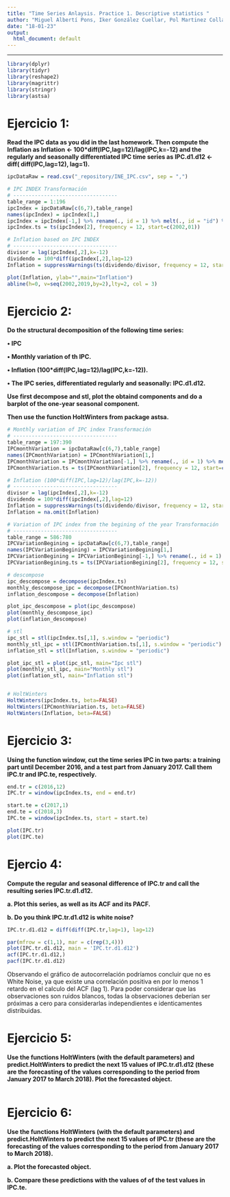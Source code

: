 ```yaml
---
title: "Time Series Anlaysis. Practice 1. Descriptive statistics "
author: "Miguel Albertí Pons, Iker González Cuellar, Pol Martinez Collado"
date: "18-01-23"
output:
  html_document: default
---
```


```{=html}
<style type="text/css">
.main-container {
  max-width: 1200px;
  margin-left: auto;
  margin-right: auto;
}
</style>
```

------------------------------------------------------------------------

```r
library(dplyr)
library(tidyr)
library(reshape2)
library(magrittr)
library(stringr)
library(astsa)
```

# **Ejercicio 1:**

**Read the IPC data as you did in the last homework. Then compute the Inflation as Inflation \<- 100\*diff(IPC,lag=12)/lag(IPC,k=-12) and the regularly and seasonally differentiated IPC time series as IPC.d1.d12 \<- diff( diff(IPC,lag=12), lag=1).**

```r
ipcDataRaw = read.csv("_repository/INE_IPC.csv", sep = ",")

# IPC INDEX Transformación
# ----------------------------------
table_range = 1:196
ipcIndex = ipcDataRaw[c(6,7),table_range]
names(ipcIndex) = ipcIndex[1,]
ipcIndex = ipcIndex[-1,] %>% rename(., id = 1) %>% melt(., id = "id") %>% rename(., date = 2, index = 3) %>% .[,2:3] %>% arrange(., desc(date)) %>% transform(., index = as.double(index), date = as.Date(date))
ipcIndex.ts = ts(ipcIndex[2], frequency = 12, start=c(2002,01))

# Inflation based on IPC INDEX
# ----------------------------------
divisor = lag(ipcIndex[,2],k=-12)
dividendo = 100*diff(ipcIndex[,2],lag=12)
Inflation = suppressWarnings(ts(dividendo/divisor, frequency = 12, start=c(2002,01)))

plot(Inflation, ylab="",main="Inflation")
abline(h=0, v=seq(2002,2019,by=2),lty=2, col = 3)
```

# **Ejercicio 2:**

**Do the structural decomposition of the following time series:**

**• IPC**

**• Monthly variation of th IPC.**

**• Inflation (100\*diff(IPC,lag=12)/lag(IPC,k=-12)).**

**• The IPC series, differentiated regularly and seasonally: IPC.d1.d12.**

**Use first decompose and stl, plot the obtaind components and do a barplot of the one-year seasonal component.**

**Then use the function HoltWinters from package astsa.**

```r
# Monthly variation of IPC index Transformación
# ----------------------------------
table_range = 197:390
IPCmonthVariation = ipcDataRaw[c(6,7),table_range]
names(IPCmonthVariation) = IPCmonthVariation[1,]
IPCmonthVariation = IPCmonthVariation[-1,] %>% rename(., id = 1) %>% melt(., id = "id") %>% rename(., date = 2, index = 3) %>% .[,2:3]  %>% arrange(., desc(date)) %>% transform(., index = as.double(index), date = as.Date(date))
IPCmonthVariation.ts = ts(IPCmonthVariation[2], frequency = 12, start=c(2002,01))

# Inflation (100*diff(IPC,lag=12)/lag(IPC,k=-12))
# ----------------------------------
divisor = lag(ipcIndex[,2],k=-12)
dividendo = 100*diff(ipcIndex[,2],lag=12)
Inflation = suppressWarnings(ts(dividendo/divisor, frequency = 12, start=c(2002,01)))
Inflation = na.omit(Inflation)

# Variation of IPC index from the begining of the year Transformación
# ----------------------------------
table_range = 586:780
IPCVariationBegining = ipcDataRaw[c(6,7),table_range]
names(IPCVariationBegining) = IPCVariationBegining[1,]
IPCVariationBegining = IPCVariationBegining[-1,] %>% rename(., id = 1) %>% melt(., id = "id") %>% rename(., date = 2, index = 3) %>% .[,2:3] %>% arrange(., desc(date)) %>% transform(., index = as.double(index), date = as.Date(date))
IPCVariationBegining.ts = ts(IPCVariationBegining[2], frequency = 12, start=c(2002,01))

```

```r
# descompose
ipc_descompose = decompose(ipcIndex.ts)
monthly_descompose_ipc = decompose(IPCmonthVariation.ts)
inflation_descompose = decompose(Inflation)

plot_ipc_descompose = plot(ipc_descompose)
plot(monthly_descompose_ipc)
plot(inflation_descompose)

# stl
ipc_stl = stl(ipcIndex.ts[,1], s.window = "periodic")
monthly_stl_ipc = stl(IPCmonthVariation.ts[,1], s.window = "periodic")
inflation_stl = stl(Inflation, s.window = "periodic")

plot_ipc_stl = plot(ipc_stl, main="Ipc stl")
plot(monthly_stl_ipc, main="Monthly stl")
plot(inflation_stl, main="Inflation stl")


# HoltWinters
HoltWinters(ipcIndex.ts, beta=FALSE)
HoltWinters(IPCmonthVariation.ts, beta=FALSE)
HoltWinters(Inflation, beta=FALSE)
```

# **Ejercicio 3:**

**Using the function window, cut the time series IPC in two parts: a training part until December 2016, and a test part from January 2017. Call them IPC.tr and IPC.te, respectively.**

```r

end.tr = c(2016,12)
IPC.tr = window(ipcIndex.ts, end = end.tr)

start.te = c(2017,1)
end.te = c(2018,3)
IPC.te = window(ipcIndex.ts, start = start.te)

plot(IPC.tr)
plot(IPC.te)
```

# **Ejercio 4:**

**Compute the regular and seasonal difference of IPC.tr and call the resulting series IPC.tr.d1.d12.**

**a. Plot this series, as well as its ACF and its PACF.**

**b. Do you think IPC.tr.d1.d12 is white noise?**

```r
IPC.tr.d1.d12 = diff(diff(IPC.tr,lag=1), lag=12)

par(mfrow = c(1,1), mar = c(rep(3,4)))
plot(IPC.tr.d1.d12, main = 'IPC.tr.d1.d12')
acf(IPC.tr.d1.d12,)
pacf(IPC.tr.d1.d12)
```

Observando el gráfico de autocorrelación podríamos concluir que no es White Noise, ya que existe una correlación positiva en por lo menos 1 retardo en el calculo del ACF (lag 1). Para poder considerar que las observaciones son ruidos blancos, todas la observaciones deberían ser próximas a cero para considerarlas independientes e identicamentes distribuidas.

# **Ejercicio 5:**

**Use the functions HoltWinters (with the default parameters) and predict.HoltWinters to predict the next 15 values of IPC.tr.d1.d12 (these are the forecasting of the values corresponding to the period from January 2017 to March 2018). Plot the forecasted object.**

```r

```

# **Ejercicio 6:**

**Use the functions HoltWinters (with the default parameters) and predict.HoltWinters to predict the next 15 values of IPC.tr (these are the forecasting of the values corresponding to the period from January 2017 to March 2018).**

**a. Plot the forecasted object.**

**b. Compare these predictions with the values of of the test values in IPC.te.**

```r

```
